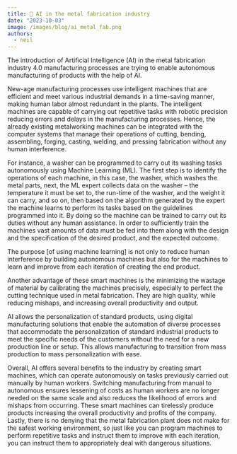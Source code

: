 ```yaml
---
title: 🤖 AI in the metal fabrication industry
date: "2023-10-03"
image: /images/blog/ai_metal_fab.png
authors:
  - neil
---
```


The introduction of Artificial Intelligence (AI) in the metal fabrication industry 4.0 manufacturing processes are trying to enable autonomous manufacturing of products with the help of AI.

New-age manufacturing processes use intelligent machines that are efficient and meet various industrial demands in a time-saving manner, making human labor almost redundant in the plants. The intelligent machines are capable of carrying out repetitive tasks with robotic precision reducing errors and delays in the manufacturing processes. Hence, the already existing metalworking machines can be integrated with the computer systems that manage their operations of cutting, bending, assembling, forging, casting, welding, and pressing fabrication without any human interference.

For instance, a washer can be programmed to carry out its washing tasks autonomously using Machine Learning (ML). The first step is to identify the operations of each machine, in this case, the washer, which washes the metal parts, next, the ML expert collects data on the washer – the temperature it must be set to, the run-time of the washer, and the weight it can carry, and so on, then based on the algorithm generated by the expert the machine learns to perform its tasks based on the guidelines programmed into it. By doing so the machine can be trained to carry out its duties without any human assistance. In order to sufficiently train the machines vast amounts of data must be fed into them along with the design and the specification of the desired product, and the expected outcome.

The purpose [of using machine learning] is not only to reduce human interference by building autonomous machines but also for the machines to learn and improve from each iteration of creating the end product.

Another advantage of these smart machines is the minimizing the wastage of material by calibrating the machines precisely, especially to perfect the cutting technique used in metal fabrication. They are high quality, while reducing mishaps, and increasing overall productivity and output.

AI allows the personalization of standard products, using digital manufacturing solutions that enable the automation of diverse processes that accommodate the personalization of standard industrial products to meet the specific needs of the customers without the need for a new production line or setup. This allows manufacturing to transition from mass production to mass personalization with ease.

Overall, AI offers several benefits to the industry by creating smart machines, which can operate autonomously on tasks previously carried out manually by human workers. Switching manufacturing from manual to autonomous ensures lessening of costs as human workers are no longer needed on the same scale and also reduces the likelihood of errors and mishaps from occurring. These smart machines can tirelessly produce products increasing the overall productivity and profits of the company. Lastly, there is no denying that the metal fabrication plant does not make for the safest working environment, so just like you can program machines to perform repetitive tasks and instruct them to improve with each iteration, you can instruct them to appropriately deal with dangerous situations.
